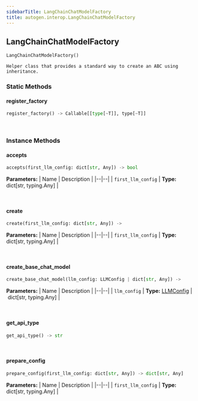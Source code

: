 ```yaml
---
sidebarTitle: LangChainChatModelFactory
title: autogen.interop.LangChainChatModelFactory
---
```

<h2 id="autogen.interop.LangChainChatModelFactory" class="doc doc-heading">
    <code class="doc-symbol doc-symbol-heading doc-symbol-class"></code>
    <span class="doc doc-object-name doc-class-name">LangChainChatModelFactory</span>
</h2>

```python
LangChainChatModelFactory()
```

    Helper class that provides a standard way to create an ABC using
    inheritance.

### Static Methods

<code class="doc-symbol doc-symbol-heading doc-symbol-method"></code>
#### register_factory

```python
register_factory() -> Callable[[type[~T]], type[~T]]
```

    

<br />

### Instance Methods

<code class="doc-symbol doc-symbol-heading doc-symbol-method"></code>
#### accepts

```python
accepts(first_llm_config: dict[str, Any]) -> bool
```

    

<b>Parameters:</b>
| Name | Description |
|--|--|
| `first_llm_config` | **Type:** dict[str, typing.Any] |

<br />

<code class="doc-symbol doc-symbol-heading doc-symbol-method"></code>
#### create

```python
create(first_llm_config: dict[str, Any]) -> 
```

    

<b>Parameters:</b>
| Name | Description |
|--|--|
| `first_llm_config` | **Type:** dict[str, typing.Any] |

<br />

<code class="doc-symbol doc-symbol-heading doc-symbol-method"></code>
#### create_base_chat_model

```python
create_base_chat_model(llm_config: LLMConfig | dict[str, Any]) -> 
```

    

<b>Parameters:</b>
| Name | Description |
|--|--|
| `llm_config` | **Type:** [LLMConfig](/docs/api-reference/autogen/llm_config/LLMConfig) \| dict[str, typing.Any] |

<br />

<code class="doc-symbol doc-symbol-heading doc-symbol-method"></code>
#### get_api_type

```python
get_api_type() -> str
```

    

<br />

<code class="doc-symbol doc-symbol-heading doc-symbol-method"></code>
#### prepare_config

```python
prepare_config(first_llm_config: dict[str, Any]) -> dict[str, Any]
```

    

<b>Parameters:</b>
| Name | Description |
|--|--|
| `first_llm_config` | **Type:** dict[str, typing.Any] |

<br />